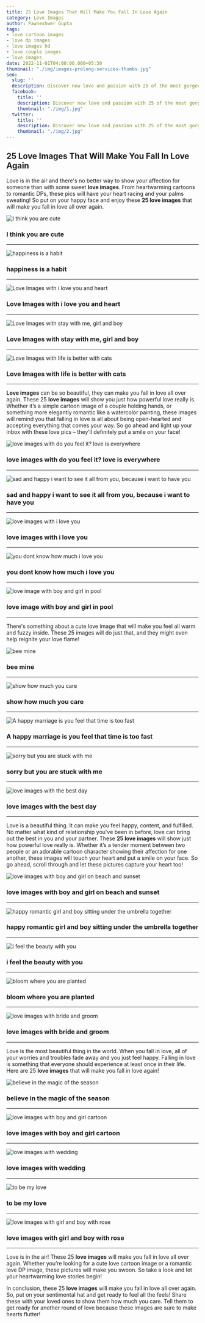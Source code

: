 ```yaml
---
title: 25 Love Images That Will Make You Fall In Love Again
category: Love Images
author: Pawneshwer Gupta
tags:
- love cartoon images
- love dp images
- love images hd
- love couple images
- love images
date: 2022-11-01T04:00:00.000+05:30
thumbnail: "./img/images-prolong-services-thumbs.jpg"
seo:
  slug: ''
  description: Discover new love and passion with 25 of the most gorgeous love images. The best 25 images of love, romance, and passion to inspire you.
  facebook:
    title: ''
    description: Discover new love and passion with 25 of the most gorgeous love images. The best 25 images of love, romance, and passion to inspire you.
    thumbnail: "./img/1.jpg"
  twitter:
    title: ''
    description: Discover new love and passion with 25 of the most gorgeous love images. The best 25 images of love, romance, and passion to inspire you.
    thumbnail: "./img/2.jpg"
---
```

## 25 Love Images That Will Make You Fall In Love Again

Love is in the air and there's no better way to show your affection for someone than with some sweet **love images**. From heartwarming cartoons to romantic DPs, these pics will have your heart racing and your palms sweating! So put on your happy face and enjoy these **25 love images** that will make you fall in love all over again.

![I think you are cute](./img/1.jpg "I think you are cute")
### I think you are cute

---

![happiness is a habit](./img/2.jpg "happiness is a habit")
### happiness is a habit

---

![Love Images with i love you and heart](./img/3.jpg "Love Images with i love you and heart")
### Love Images with i love you and heart

---

![Love Images with stay with me, girl and boy](./img/4.jpg "Love Images with stay with me, girl and boy")
### Love Images with stay with me, girl and boy

---

![Love Images with life is better with cats](./img/5.jpg "Love Images with life is better with cats")
### Love Images with life is better with cats

---

**Love images** can be so beautiful, they can make you fall in love all over again. These 25 **love images** will show you just how powerful love really is. Whether it’s a simple cartoon image of a couple holding hands, or something more elegantly romantic like a watercolor painting, these images will remind you that falling in love is all about being open-hearted and accepting everything that comes your way. So go ahead and light up your inbox with these love pics – they’ll definitely put a smile on your face!

![love images with do you feel it? love is everywhere](./img/6.jpg "love images with do you feel it? love is everywhere")
### love images with do you feel it? love is everywhere

---

![sad and happy i want to see it all from you, because i want to have you](./img/7.jpg "sad and happy i want to see it all from you, because i want to have you")
### sad and happy i want to see it all from you, because i want to have you

---

![love images with i love you](./img/8.jpg "love images with i love you")
### love images with i love you

---

![you dont know how much i love you](./img/9.jpg "you dont know how much i love you")
### you dont know how much i love you

---

![love image with boy and girl in pool](./img/10.jpg "love image with boy and girl in pool")
### love image with boy and girl in pool

---

There's something about a cute love image that will make you feel all warm and fuzzy inside. These 25 images will do just that, and they might even help reignite your love flame!

![bee mine](./img/11.jpg "bee mine")
### bee mine

---

![show how much you care](./img/12.jpg "show how much you care")
### show how much you care

---

![A happy marriage is you feel that time is too fast](./img/13.jpg "A happy marriage is you feel that time is too fast")
### A happy marriage is you feel that time is too fast

---

![sorry but you are stuck with me](./img/14.jpg "sorry but you are stuck with me")
### sorry but you are stuck with me

---

![love images with the best day](./img/15.jpg "love images with the best day")
### love images with the best day

---

Love is a beautiful thing. It can make you feel happy, content, and fulfilled. No matter what kind of relationship you’ve been in before, love can bring out the best in you and your partner. These **25 love images** will show just how powerful love really is. Whether it’s a tender moment between two people or an adorable cartoon character showing their affection for one another, these images will touch your heart and put a smile on your face. So go ahead, scroll through and let these pictures capture your heart too!

![love images with boy and girl on beach and sunset](./img/16.jpg "love images with boy and girl on beach and sunset")
### love images with boy and girl on beach and sunset

---

![happy romantic girl and boy sitting under the umbrella together](./img/17.jpg "happy romantic girl and boy sitting under the umbrella together")
### happy romantic girl and boy sitting under the umbrella together

---

![i feel the beauty with you](./img/18.jpg "i feel the beauty with you")
### i feel the beauty with you

---

![bloom where you are planted](./img/19.jpg "bloom where you are planted")
### bloom where you are planted

---

![love images with bride and groom](./img/20.jpg "love images with bride and groom")
### love images with bride and groom

---

Love is the most beautiful thing in the world. When you fall in love, all of your worries and troubles fade away and you just feel happy. Falling in love is something that everyone should experience at least once in their life. Here are 25 **love images** that will make you fall in love again!

![believe in the magic of the season](./img/21.jpg "believe in the magic of the season")
### believe in the magic of the season

---

![love images with boy and girl cartoon](./img/22.jpg "love images with boy and girl cartoon")
### love images with boy and girl cartoon

---

![love images with wedding](./img/23.jpg "love images with wedding")
### love images with wedding

---

![to be my love](./img/24.jpg "to be my love")
### to be my love

---

![love images with girl and boy with rose](./img/25.jpg "love images with girl and boy with rose")
### love images with girl and boy with rose

---

Love is in the air! These 25 **love images** will make you fall in love all over again. Whether you’re looking for a cute love cartoon image or a romantic love DP image, these pictures will make you swoon. So take a look and let your heartwarming love stories begin!

In conclusion, these 25 **love images** will make you fall in love all over again. So, put on your sentimental hat and get ready to feel all the feels! Share these with your loved ones to show them how much you care. Tell them to get ready for another round of love because these images are sure to make hearts flutter!